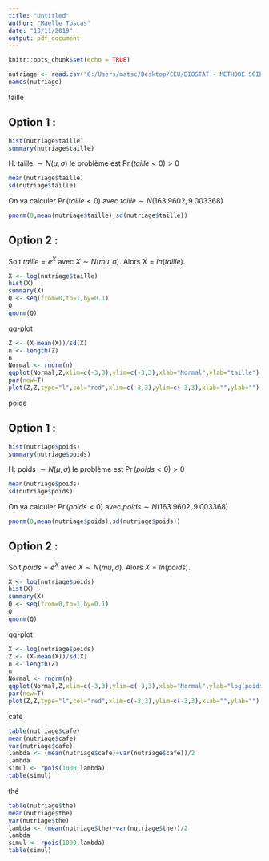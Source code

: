 ---
title: "Untitled"
author: "Maelle Toscas"
date: "13/11/2019"
output: pdf_document
---

```{r setup, include=FALSE}
knitr::opts_chunk$set(echo = TRUE)
```

```{r}
nutriage <- read.csv("C:/Users/matsc/Desktop/CEU/BIOSTAT - METHODE SCIENTIFIQUE/BIOSTAT/ATELIERS/Atelier4-master/nutriage.csv")
names(nutriage)
```

taille

## Option 1 :

```{r}
hist(nutriage$taille)
summary(nutriage$taille)
```
H: taille $\sim N(\mu,\sigma)$ le problème est $\Pr(taille < 0) > 0$

```{r}
mean(nutriage$taille)
sd(nutriage$taille)
```
On va calculer $\Pr(taille < 0)$ avec $taille \sim N(163.9602,9.003368)$

```{r}
pnorm(0,mean(nutriage$taille),sd(nutriage$taille))
```

## Option 2 :

Soit $taille = e^X$ avec $X \sim N(mu,\sigma).$ Alors $X = ln(taille).$

```{r}
X <- log(nutriage$taille)
hist(X)
summary(X)
Q <- seq(from=0,to=1,by=0.1)
Q
qnorm(Q)
```
qq-plot

```{r}
Z <- (X-mean(X))/sd(X)
n <- length(Z)
n
Normal <- rnorm(n)
qqplot(Normal,Z,xlim=c(-3,3),ylim=c(-3,3),xlab="Normal",ylab="taille")
par(new=T)
plot(Z,Z,type="l",col="red",xlim=c(-3,3),ylim=c(-3,3),xlab="",ylab="")
```

poids

## Option 1 :

```{r}
hist(nutriage$poids)
summary(nutriage$poids)
```
H: poids $\sim N(\mu,\sigma)$ le problème est $\Pr(poids < 0) > 0$

```{r}
mean(nutriage$poids)
sd(nutriage$poids)
```
On va calculer $\Pr(poids < 0)$ avec $poids \sim N(163.9602,9.003368)$

```{r}
pnorm(0,mean(nutriage$poids),sd(nutriage$poids))
```

## Option 2 :

Soit $poids = e^X$ avec $X \sim N(mu,\sigma).$ Alors $X = ln(poids).$

```{r}
X <- log(nutriage$poids)
hist(X)
summary(X)
Q <- seq(from=0,to=1,by=0.1)
Q
qnorm(Q)
```
qq-plot

```{r}
X <- log(nutriage$poids)
Z <- (X-mean(X))/sd(X)
n <- length(Z)
n
Normal <- rnorm(n)
qqplot(Normal,Z,xlim=c(-3,3),ylim=c(-3,3),xlab="Normal",ylab="log(poids)")
par(new=T)
plot(Z,Z,type="l",col="red",xlim=c(-3,3),ylim=c(-3,3),xlab="",ylab="")
```

cafe

```{r}
table(nutriage$cafe)
mean(nutriage$cafe)
var(nutriage$cafe)
lambda <- (mean(nutriage$cafe)+var(nutriage$cafe))/2
lambda
simul <- rpois(1000,lambda)
table(simul)
```

thé

```{r}
table(nutriage$the)
mean(nutriage$the)
var(nutriage$the)
lambda <- (mean(nutriage$the)+var(nutriage$the))/2
lambda
simul <- rpois(1000,lambda)
table(simul)
```






















